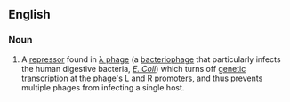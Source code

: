 ==English==
===Noun===
{{wikipedia}}
{{en-noun|sg=[[cI]] [[protein]]}}
# A [[repressor]] found in [[λ phage]] (a [[bacteriophage]] that particularly infects the human digestive bacteria, ''[[E. Coli]]'') which turns off [[genetic]] [[transcription]] at the phage's L and R [[promoter]]s, and thus prevents multiple phages from infecting a single host.